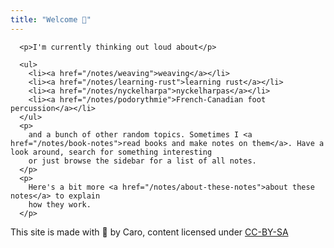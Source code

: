 ```yaml
---
title: "Welcome 👋"
---
```


      <p>I'm currently thinking out loud about</p>

      <ul>
        <li><a href="/notes/weaving">weaving</a></li>
        <li><a href="/notes/learning-rust">learning rust</a></li>
        <li><a href="/notes/nyckelharpa">nyckelharpas</a></li>
        <li><a href="/notes/podorythmie">French-Canadian foot percussion</a></li>
      </ul>
      <p>
        and a bunch of other random topics. Sometimes I <a href="/notes/book-notes">read books and make notes on them</a>. Have a look around, search for something interesting
        or just browse the sidebar for a list of all notes.
      </p>
      <p>
        Here's a bit more <a href="/notes/about-these-notes">about these notes</a> to explain
        how they work.
      </p>

This site is made with 💚 by Caro, content licensed under [CC-BY-SA](https://creativecommons.org/licenses/by-sa/4.0/)
